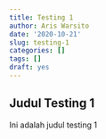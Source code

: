 ```yaml
---
title: Testing 1
author: Aris Warsito
date: '2020-10-21'
slug: testing-1
categories: []
tags: []
draft: yes
---
```


## Judul Testing 1  
  
  Ini adalah judul testing 1
